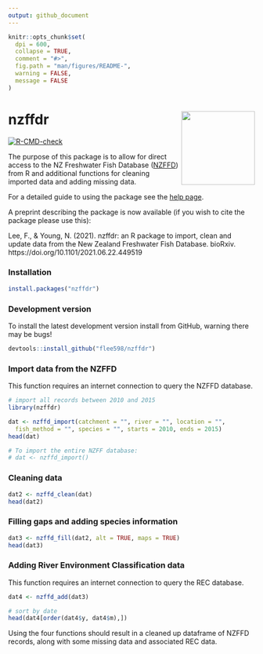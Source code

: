 ```yaml
---
output: github_document
---
```


```r
knitr::opts_chunk$set(
  dpi = 600,
  collapse = TRUE,
  comment = "#>",
  fig.path = "man/figures/README-",
  warning = FALSE,
  message = FALSE 
)
```

# nzffdr <img src='man/figures/nzffdr_hex.svg' align="right" height="150" /></a>


<!-- badges: start -->
[![R-CMD-check](https://github.com/flee598/nzffdr/workflows/R-CMD-check/badge.svg)](https://github.com/flee598/nzffdr/actions)
<!-- badges: end -->


The purpose of this package is to allow for direct access to the NZ Freshwater Fish Database ([NZFFD](https://nzffdms.niwa.co.nz/search)) from R and additional functions for cleaning imported data and adding missing data. 

For a detailed guide to using the package see the [help page](https://flee598.github.io/nzffdr/).

A preprint describing the package is now available (if you wish to cite the package please use this):

Lee, F., & Young, N. (2021). nzffdr: an R package to import, clean and update data from the New Zealand Freshwater Fish Database. bioRxiv. https://doi.org/10.1101/2021.06.22.449519

### Installation
```r
install.packages("nzffdr")
```


### Development version
To install the latest development version install from GitHub, warning there may be bugs!
```r
devtools::install_github("flee598/nzffdr")
```



### Import data from the NZFFD 

This function requires an internet connection to query the NZFFD database. 

```r
# import all records between 2010 and 2015
library(nzffdr)

dat <- nzffd_import(catchment = "", river = "", location = "", 
  fish_method = "", species = "", starts = 2010, ends = 2015)
head(dat)

# To import the entire NZFF database:
# dat <- nzffd_import()
```

### Cleaning data

```r
dat2 <- nzffd_clean(dat)
head(dat2)
```

### Filling gaps and adding species information

```r
dat3 <- nzffd_fill(dat2, alt = TRUE, maps = TRUE)
head(dat3)
```

  
### Adding River Environment Classification data

This function requires an internet connection to query the REC database. 

```r
dat4 <- nzffd_add(dat3)

# sort by date
head(dat4[order(dat4$y, dat4$m),])
```

Using the four functions should result in a cleaned up dataframe of NZFFD records, along with some missing data and associated REC data.
